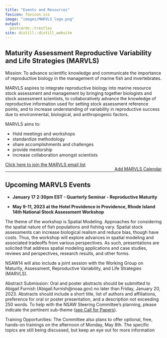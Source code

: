 ```yaml
---
title: "Events and Resources"
favicon: favicon.ico
image: "images/MARVLS_logo.png"
output:
  postcards::trestles
site: distill::distill_website
---
```


<script>
$('#button').click(function(){
    $('#wrapper').toggle();
});  
</script>
<style>
#wrapper {
  display:none
} 
.button {
  background-color: #4CAF50;
  border-radius: 12px;
  border: none;
  color: white;
  padding: 10px 32px;
  text-align: center;
  text-decoration: none;
  display: inline-block;
  font-size: 16px;
  margin: 4px 2px;
  cursor: pointer;
}
</style>

<div>
## Maturity Assessment Reproductive Variability and Life Strategies (MARVLS)

Mission: To advance scientific knowledge and communicate the importance of reproductive biology in the management of marine fish and invertebrates.

MARVLS aspires to integrate reproductive biology into marine resource stock assessment and management by bringing together biologists and stock assessment scientists, to collaboratively advance the knowledge of reproductive information used for setting stock assessment reference points, and to increase understanding of variability in reproductive success due to environmental, biological, and anthropogenic factors.

MARVLS aims to:

- Hold meetings and workshops
- standardize methodology
- share accomplishments and challenges
- provide mentorship
- increase collaboration amongst scientists

<div style="float: left">[Click here to join the MARVLS email list](https://docs.google.com/spreadsheets/d/1SaHmhj6l6d6JybSbwJNL1zyfqPBK0upNVHZ_64Bf3TI/edit#gid=0)</div> 
</div>
<div style="float: right">[Add MARVLS Calendar](https://calendar.google.com/calendar/u/0?cid=Y19mbGJnaTAybGI5ajV2Y2VnZ3ZkN2txMG03a0Bncm91cC5jYWxlbmRhci5nb29nbGUuY29t)
</div>

<p></p>
<br/>
<hr>

## Upcoming MARVLS Events

* **January 17 2:30pm EST - Quarterly Seminar - Reproductive Maturity**

* **May 9-11, 2023 at the Hotel Providence in Providence, Rhode Island 14th National Stock Assessment Workshop**
        
The theme of the workshop is Spatial Modeling.  Approaches for considering the spatial nature of fish populations and fishing vary.  Spatial stock assessments can increase biological realism and reduce bias, though have costs. Thus, the workshop will explore advances in spatial modeling and associated tradeoffs from various perspectives.  As such, presentations are solicited that address spatial modeling applications and case studies, reviews and perspectives, research results, and other forms.               
        
NSAW14 will also include a joint session with the Working Group on Maturity, Assessment, Reproductive Variability, and Life Strategies (MARVLS).  
                
Abstract Submission:  Oral and poster abstracts should be submitted to Abigail Furnish (Abigail.furnish@noaa.gov) no later than Friday, January 20, 2023.  Abstracts should include a short title, list of authors and affiliations, preference for oral or poster presentation, and a description not exceeding 250 words. To help with the NSAW Steering Committee’s planning, please indicate the pertinent sub-theme ([see Call for Papers](https://drive.google.com/file/d/1QvuXZk2C7CR_uVubmQ8IztJq6R8zyDJJ/view?usp=sharing)). 
        
 
Training Opportunities: The Committee also plans to offer optional, free, hands-on trainings on the afternoon of Monday, May 8th.  The specific topics are still being discussed, but keep an eye out for more information



      
</div>  

<br/><br/>





